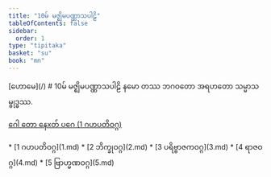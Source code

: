 ```yaml
---
title: "10မ် မဇ္ဈိမပဏ္ဏာသပါဠိ"
tableOfContents: false
sidebar:
  order: 1
type: "tipitaka"
basket: "su"
book: "mn"
---
```



<Paragraph type="center" book="mn">
[ဟောမေ](/)
</Paragraph>

<Paragraph type="center" book="mn">
# 10မ် မဇ္ဈိမပဏ္ဏာသပါဠိ
</Paragraph>

<Paragraph number="1" type="center" book="mn">
နမော တဿ ဘဂဝတော အရဟတော သမ္မာသမ္ဗုဒ္ဓဿ.

[ဂေါ တော နေxတ် ပဂေ (1 ဂဟပတိဝဂ္ဂ)](1.md)



</Paragraph>

<TableOfContents book="mn" section="10">
* [1 ဂဟပတိဝဂ္ဂ](1.md)
* [2 ဘိက္ခုဝဂ္ဂ](2.md)
* [3 ပရိဗ္ဗာဇကဝဂ္ဂ](3.md)
* [4 ရာဇဝဂ္ဂ](4.md)
* [5 ဗြာဟ္မဏဝဂ္ဂ](5.md)
</TableOfContents>